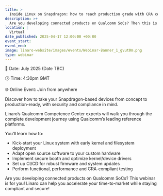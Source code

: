 ```yaml
---
title: >
  Inside Linux on Snapdragon: how to reach production grade with CRA compliance in mind
description: >+
  Are you developing connected products on Qualcomm SoCs? Then this is the webinar for you! In this webinar, Linaro’s Qualcomm Competence Center experts will walk you through the complete development journey, covering everything from how to kick-start your Linux system to how to perform functional, performance and CRA-compliant testing. Join this webinar to learn how to accelerate your time-to-market while staying compliant and secure.
location: |
  Virtual
date_published: 2025-04-17 12:00:00 +00:00
event_start:
event_end:
image: linaro-website/images/events/Webinar-Banner_1_gvut0m.png
type: webinar
---
```


📆 Date: July 2025 (Date TBC)

🕒 Time: 4:30pm GMT

🌐 Online Event: Join from anywhere

Discover how to take your Snapdragon-based devices from concept to production-ready, with security and compliance in mind.

Linaro’s Qualcomm Competence Center experts will walk you through the complete development journey using Qualcomm’s leading reference platforms.

You’ll learn how to:

- Kick-start your Linux system with early kernel and filesystem deployment
- Adapt open source software to your custom hardware
- Implement secure booth and optimize kernel/device drivers
- Set up CI/CD for robust firmware and system updates
- Perform functional, performance and CRA-compliant testing

Are you developing connected products on Qualcomm SoCs? This webinar is for you! Linaro can help you accelerate your time-to-market while staying compliant and secure!
